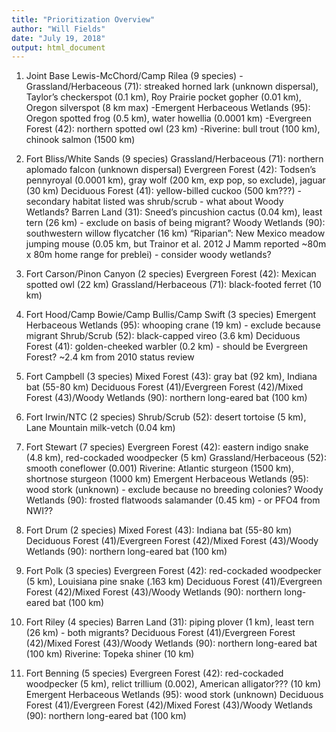 ```yaml
---
title: "Prioritization Overview"
author: "Will Fields"
date: "July 19, 2018"
output: html_document
---
```


1. Joint Base Lewis-McChord/Camp Rilea (9 species)
-Grassland/Herbaceous (71): streaked horned lark (unknown dispersal), Taylor's checkerspot (0.1 km), Roy Prairie pocket gopher (0.01 km), Oregon silverspot (8 km max)
-Emergent Herbaceous Wetlands (95): Oregon spotted frog (0.5 km), water howellia (0.0001 km)
-Evergreen Forest (42): northern spotted owl (23 km)
-Riverine: bull trout (100 km), chinook salmon (1500 km)


2. Fort Bliss/White Sands (9 species)
Grassland/Herbaceous (71): northern aplomado falcon (unknown dispersal)
Evergreen Forest (42): Todsen's pennyroyal (0.0001 km), gray wolf (200 km, exp pop, so exclude), jaguar (30 km)
Deciduous Forest (41): yellow-billed cuckoo (500 km???) - secondary habitat listed was shrub/scrub - what about Woody Wetlands?
Barren Land (31): Sneed's pincushion cactus (0.04 km), least tern (26 km) - exclude on basis of being migrant?
Woody Wetlands (90): southwestern willow flycatcher (16 km)
"Riparian": New Mexico meadow jumping mouse (0.05 km, but Trainor et al. 2012 J Mamm reported ~80m x 80m home range for preblei) - consider woody wetlands?


3. Fort Carson/Pinon Canyon (2 species)
Evergreen Forest (42):  Mexican spotted owl (22 km)
Grassland/Herbaceous (71): black-footed ferret (10 km)


4. Fort Hood/Camp Bowie/Camp Bullis/Camp Swift (3 species)
Emergent Herbaceous Wetlands (95): whooping crane (19 km) - exclude because migrant
Shrub/Scrub (52): black-capped vireo  (3.6 km)
Deciduous Forest (41): golden-cheeked warbler (0.2 km) - should be Evergreen Forest? ~2.4 km from 2010 status review


5. Fort Campbell (3 species)
Mixed Forest (43): gray bat (92 km), Indiana bat (55-80 km)
Deciduous Forest (41)/Evergreen Forest (42)/Mixed Forest (43)/Woody Wetlands (90): northern long-eared bat (100 km)


6. Fort Irwin/NTC (2 species)
Shrub/Scrub (52): desert tortoise (5 km), Lane Mountain milk-vetch (0.04 km)


7. Fort Stewart (7 species)
Evergreen Forest (42): eastern indigo snake (4.8 km), red-cockaded woodpecker (5 km)
Grassland/Herbaceous (52): smooth coneflower (0.001)
Riverine: Atlantic sturgeon (1500 km), shortnose sturgeon (1000 km)
Emergent Herbaceous Wetlands (95): wood stork (unknown) - exclude because no breeding colonies?
Woody Wetlands (90): frosted flatwoods salamander (0.45 km) - or PFO4 from NWI??


8. Fort Drum (2 species)
Mixed Forest (43):  Indiana bat (55-80 km)
Deciduous Forest (41)/Evergreen Forest (42)/Mixed Forest (43)/Woody Wetlands (90): northern long-eared bat (100 km)


9. Fort Polk (3 species)
Evergreen Forest (42): red-cockaded woodpecker (5 km), Louisiana pine snake (.163 km)
Deciduous Forest (41)/Evergreen Forest (42)/Mixed Forest (43)/Woody Wetlands (90): northern long-eared bat (100 km)


10. Fort Riley (4 species)
Barren Land (31): piping plover (1 km), least tern (26 km) - both migrants?
Deciduous Forest (41)/Evergreen Forest (42)/Mixed Forest (43)/Woody Wetlands (90): northern long-eared bat (100 km)
Riverine: Topeka shiner (10 km)


11. Fort Benning (5 species)
Evergreen Forest (42): red-cockaded woodpecker (5 km), relict trillium (0.002), American alligator??? (10 km)
Emergent Herbaceous Wetlands (95): wood stork (unknown)
Deciduous Forest (41)/Evergreen Forest (42)/Mixed Forest (43)/Woody Wetlands (90): northern long-eared bat (100 km)






